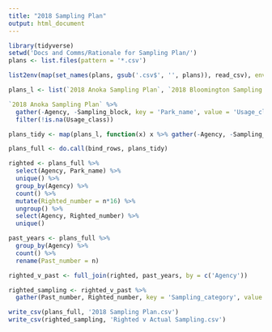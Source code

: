 ```yaml
---
title: "2018 Sampling Plan"
output: html_document
---
```


```r
library(tidyverse)
setwd('Docs and Comms/Rationale for Sampling Plan/')
plans <- list.files(pattern = '*.csv')

list2env(map(set_names(plans, gsub('.csv$', '', plans)), read_csv), envir = .GlobalEnv)

plans_l <- list(`2018 Anoka Sampling Plan`, `2018 Bloomington Sampling Plan`, `2018 Carver Sampling Plan`, `2018 Dakota Sampling Plan`, `2018 MPRB Sampling Plan`, `2018 Ramsey Sampling Plan`, `2018 Scott Sampling Plan`, `2018 StP Sampling Plan`, `2018 TRPD Sampling Plan`, `2018 Washington Sampling Plan`)

`2018 Anoka Sampling Plan` %>%
  gather(-Agency, -Sampling_block, key = 'Park_name', value = 'Usage_class') %>%
  filter(!is.na(Usage_class))

plans_tidy <- map(plans_l, function(x) x %>% gather(-Agency, -Sampling_block, key = 'Park_name', value = 'Usage_class') %>% filter(!is.na(Usage_class)) %>% mutate(Sampling_block = ifelse(Sampling_block == '2WD', '2 WD', trimws(Sampling_block))) %>% separate(Sampling_block, into = c('Half_of_summer', 'Day_type'), sep = ' ') %>% mutate(Half_of_summer = ifelse(Half_of_summer == '2', '2nd', Half_of_summer)))

plans_full <- do.call(bind_rows, plans_tidy)

righted <- plans_full %>%
  select(Agency, Park_name) %>%
  unique() %>%
  group_by(Agency) %>%
  count() %>%
  mutate(Righted_number = n*16) %>%
  ungroup() %>%
  select(Agency, Righted_number) %>%
  unique()

past_years <- plans_full %>%
  group_by(Agency) %>%
  count() %>%
  rename(Past_number = n)

righted_v_past <- full_join(righted, past_years, by = c('Agency'))

righted_sampling <- righted_v_past %>%
  gather(Past_number, Righted_number, key = 'Sampling_category', value = 'Samples')

write_csv(plans_full, '2018 Sampling Plan.csv')
write_csv(righted_sampling, 'Righted v Actual Sampling.csv')

```
